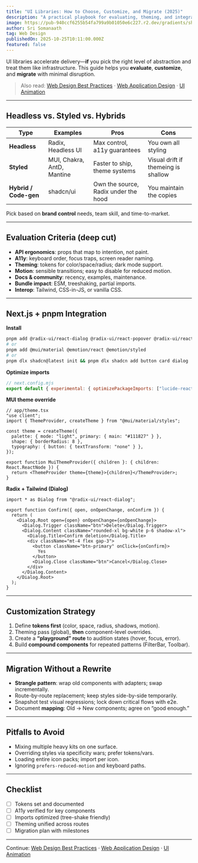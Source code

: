 ```yaml
---
title: "UI Libraries: How to Choose, Customize, and Migrate (2025)"
description: "A practical playbook for evaluating, theming, and integrating UI libraries with Next.js and pnpm—plus tips for migration without rewrite pain."
image: https://pub-940ccf6255b54fa799a9b01050e6c227.r2.dev/gradients/shade_shiters/shade-shifters-09.png
author: Sri Somanaath
tag: Web Design
publishedOn: 2025-10-25T10:11:00.000Z
featured: false
---
```


UI libraries accelerate delivery—**if** you pick the right level of abstraction and treat them like infrastructure. This guide helps you **evaluate**, **customize**, and **migrate** with minimal disruption.

> Also read: [Web Design Best Practices](/blog/web-design-best-practices) · [Web Application Design](/blog/web-application-design) · [UI Animation](/blog/ui-animation)

---

## Headless vs. Styled vs. Hybrids

| Type                  | Examples                   | Pros                                 | Cons                                |
| --------------------- | -------------------------- | ------------------------------------ | ----------------------------------- |
| **Headless**          | Radix, Headless UI         | Max control, a11y guarantees         | You own all styling                 |
| **Styled**            | MUI, Chakra, AntD, Mantine | Faster to ship, theme systems        | Visual drift if themeing is shallow |
| **Hybrid / Code-gen** | shadcn/ui                  | Own the source, Radix under the hood | You maintain the copies             |

Pick based on **brand control** needs, team skill, and time-to-market.

---

## Evaluation Criteria (deep cut)

- **API ergonomics**: props that map to intention, not paint.
- **A11y**: keyboard order, focus traps, screen reader naming.
- **Theming**: tokens for color/space/radius; dark mode support.
- **Motion**: sensible transitions; easy to disable for reduced motion.
- **Docs & community**: recency, examples, maintenance.
- **Bundle impact**: ESM, treeshaking, partial imports.
- **Interop**: Tailwind, CSS-in-JS, or vanilla CSS.

---

## Next.js + pnpm Integration

**Install**

```bash
pnpm add @radix-ui/react-dialog @radix-ui/react-popover @radix-ui/react-tooltip
# or
pnpm add @mui/material @emotion/react @emotion/styled
# or
pnpm dlx shadcn@latest init && pnpm dlx shadcn add button card dialog
```

**Optimize imports**

```js
// next.config.mjs
export default { experimental: { optimizePackageImports: ["lucide-react"] } };
```

**MUI theme override**

```tsx
// app/theme.tsx
"use client";
import { ThemeProvider, createTheme } from "@mui/material/styles";

const theme = createTheme({
  palette: { mode: "light", primary: { main: "#111827" } },
  shape: { borderRadius: 8 },
  typography: { button: { textTransform: "none" } },
});

export function MuiThemeProvider({ children }: { children: React.ReactNode }) {
  return <ThemeProvider theme={theme}>{children}</ThemeProvider>;
}
```

**Radix + Tailwind (Dialog)**

```tsx
import * as Dialog from "@radix-ui/react-dialog";

export function Confirm({ open, onOpenChange, onConfirm }) {
  return (
    <Dialog.Root open={open} onOpenChange={onOpenChange}>
      <Dialog.Trigger className="btn">Delete</Dialog.Trigger>
      <Dialog.Content className="rounded-xl bg-white p-6 shadow-xl">
        <Dialog.Title>Confirm deletion</Dialog.Title>
        <div className="mt-4 flex gap-3">
          <button className="btn-primary" onClick={onConfirm}>
            Yes
          </button>
          <Dialog.Close className="btn">Cancel</Dialog.Close>
        </div>
      </Dialog.Content>
    </Dialog.Root>
  );
}
```

---

## Customization Strategy

1. Define **tokens first** (color, space, radius, shadows, motion).
2. Theming pass (global), **then** component-level overrides.
3. Create a **“playground” route** to audition states (hover, focus, error).
4. Build **compound components** for repeated patterns (FilterBar, Toolbar).

---

## Migration Without a Rewrite

- **Strangle pattern**: wrap old components with adapters; swap incrementally.
- Route-by-route replacement; keep styles side-by-side temporarily.
- Snapshot test visual regressions; lock down critical flows with e2e.
- Document **mapping**: Old → New components; agree on “good enough.”

---

## Pitfalls to Avoid

- Mixing multiple heavy kits on one surface.
- Overriding styles via specificity wars; prefer tokens/vars.
- Loading entire icon packs; import per icon.
- Ignoring `prefers-reduced-motion` and keyboard paths.

---

## Checklist

- [ ] Tokens set and documented
- [ ] A11y verified for key components
- [ ] Imports optimized (tree-shake friendly)
- [ ] Theming unified across routes
- [ ] Migration plan with milestones

---

Continue: [Web Design Best Practices](/blog/web-design-best-practices) · [Web Application Design](/blog/web-application-design) · [UI Animation](/blog/ui-animation)
